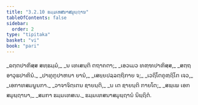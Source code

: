 ```yaml
---
title: "3.2.10 ຘມ຺ມເທສນາສມຸຏ຺ຐານ"
tableOfContents: false
sidebar:
  order: 2
type: "tipitaka"
basket: "vi"
book: "pari"
---
```



<DynamicBreadcrumb />

<Division number="267" book="pari">

<Paragraph number="1138" type="verses" book="pari">
_ຉຕ຺ຕປາຓິສ຺ສ ສທ຺ຘມ຺ມໍ,_  
_ນ ເທເສນ຺ຕິ ຕຖາຄຕາ;_  
_ເອວເມວ ທຓ຺ຑປາຓິສ຺ສ,_  
_ສຕ຺ຖອາວຸຘປາຓິນໍ._  

</Paragraph>

<Paragraph number="1139" type="verses" book="pari">
_ປາທຸກຸປາຫນາ ຍານໍ,_  
_ເສຍ຺ຍປລ຺ລຕ຺ຖິກາຍ ຈ;_  
_ເວຐິໂຕຄຸຓ຺ຐິໂຕ ເຈວ,_  
_ເອກາທສມນູນກາ._  

</Paragraph>

<Paragraph number="1140" type="verses" book="pari">
_ວາຈາຈິຕ຺ເຕນ ຊາຍນ຺ຕິ,_  
_ນ ເຕ ຊາຍນ຺ຕິ ກາຍໂຕ;_  
_ສພ຺ເພ ເອກສມຸຏ຺ຐານາ,_  
_ສມກາ ຘມ຺ມເທສເນ._  


</Paragraph>
</Division>

<Paragraph number="1141" type="center" book="pari">
ຘມ຺ມເທສນາສມຸຏ຺ຐານໍ ນິຏ຺ຐິຕໍ.
</Paragraph>